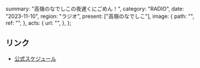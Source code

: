  summary: "高嶺のなでしこの夜遅くにごめん！",
  category: "RADIO",
  date: "2023-11-10",
  region: "ラジオ",
  present: ["高嶺のなでしこ"],
  image: {
    path: "",
    ref: "",
  },
  acts: {
    url: "",
  },
};

## リンク

- [公式スケジュール](https://takanenonadeshiko.jp/?p=1009)

